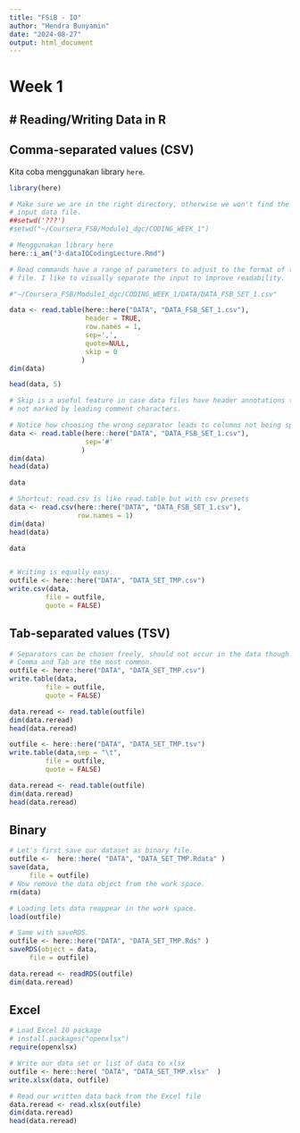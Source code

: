 ```yaml
---
title: "FSiB - IO"
author: "Hendra Bunyamin"
date: "2024-08-27"
output: html_document
---
```


# Week 1

## \# Reading/Writing Data in R

## Comma-separated values (CSV)

Kita coba menggunakan library `here`.

```r
library(here)

# Make sure we are in the right directory, otherwise we won't find the expected 
# input data file.
##setwd('???')
#setwd("~/Coursera_FSB/Module1_dgc/CODING_WEEK_1")

# Menggunakan library here
here::i_am("3-dataIOCodingLecture.Rmd")

# Read commands have a range of parameters to adjust to the format of the input
# file. I like to visually separate the input to improve readability.

#"~/Coursera_FSB/Module1_dgc/CODING_WEEK_1/DATA/DATA_FSB_SET_1.csv"

data <- read.table(here::here("DATA", "DATA_FSB_SET_1.csv"), 
                   header = TRUE,
                   row.names = 1,
                   sep=',',
                   quote=NULL,
                   skip = 0
                  )
dim(data)

head(data, 5)

# Skip is a useful feature in case data files have header annotations that are 
# not marked by leading comment characters.

# Notice how choosing the wrong separator leads to columns not being split up.
data <- read.table(here::here("DATA", "DATA_FSB_SET_1.csv"), 
                   sep='#'
                  )
dim(data)
head(data)

data

# Shortcut: read.csv is like read.table but with csv presets
data <- read.csv(here::here("DATA", "DATA_FSB_SET_1.csv"),
                 row.names = 1)
dim(data)
head(data)

data


# Writing is equally easy.
outfile <- here::here("DATA", "DATA_SET_TMP.csv")
write.csv(data,
         file = outfile,
         quote = FALSE)

```

## Tab-separated values (TSV)

```r
# Separators can be chosen freely, should not occur in the data though.
# Comma and Tab are the most common.
outfile <- here::here("DATA", "DATA_SET_TMP.csv")
write.table(data,
         file = outfile,
         quote = FALSE)

data.reread <- read.table(outfile)
dim(data.reread)
head(data.reread)

outfile <- here::here("DATA", "DATA_SET_TMP.tsv")
write.table(data,sep = "\t",
         file = outfile,
         quote = FALSE)

data.reread <- read.table(outfile)
dim(data.reread)
head(data.reread)
```

## Binary

```r
# Let's first save our dataset as binary file.
outfile <-  here::here( "DATA", "DATA_SET_TMP.Rdata" )
save(data, 
     file = outfile)
# Now remove the data object from the work space.
rm(data)

# Loading lets data reappear in the work space.
load(outfile)

# Same with saveRDS.
outfile <- here::here("DATA", "DATA_SET_TMP.Rds" )
saveRDS(object = data, 
     file = outfile)

data.reread <- readRDS(outfile)
dim(data.reread)
```

## Excel

```r

# Load Excel IO package
# install.packages("openxlsx")
require(openxlsx)

# Write our data set or list of data to xlsx
outfile <- here::here( "DATA", "DATA_SET_TMP.xlsx"  )
write.xlsx(data, outfile)

# Read our written data back from the Excel file
data.reread <- read.xlsx(outfile)
dim(data.reread)
head(data.reread)
```
